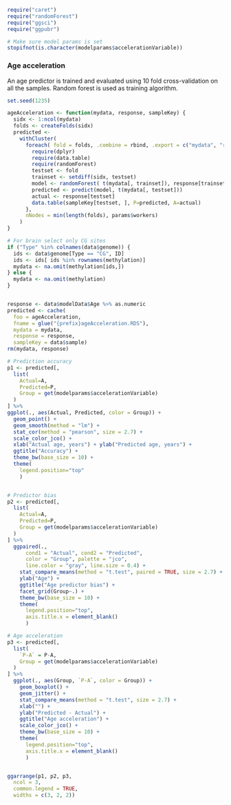 ```r
require("caret")
require("randomForest")
require("ggsci")
require("ggpubr")

# Make sure model params is set 
stopifnot(is.character(modelparams$accelerationVariable))
```

### Age acceleration

An age predictor is trained and evaluated using 10 fold cross-validation on all the samples. Random forest is used as training algorithm.

```r
set.seed(1235)

ageAcceleration <- function(mydata, response, sampleKey) {
  sidx <- 1:ncol(mydata)
  folds <- createFolds(sidx)
  predicted <-
    withCluster(
      foreach( fold = folds, .combine = rbind, .export = c("mydata", "response")) %dopar% {
        require(dplyr)
        require(data.table)
        require(randomForest)
        testset <- fold
        trainset <- setdiff(sidx, testset)
        model <- randomForest( t(mydata[, trainset]), response[trainset])
        predicted <- predict(model, t(mydata[, testset]))
        actual <- response[testset]
        data.table(sampleKey[testset, ], P=predicted, A=actual)
      },
      nNodes = min(length(folds), params$workers)
    ) 
}

# For brain select only CG sites
if ("Type" %in% colnames(data$genome)) {
  ids <- data$genome[Type == "CG", ID]
  ids <- ids[ ids %in% rownames(methylation)]
  mydata <- na.omit(methylation[ids,])
} else {
  mydata <- na.omit(methylation)  
}


response <- data$modelData$Age %>% as.numeric
predicted <- cache(
  foo = ageAcceleration,
  fname = glue("{prefix}ageAcceleration.RDS"),
  mydata = mydata,
  response = response,
  sampleKey = data$sample)
rm(mydata, response)

```

```r

# Prediction accuracy
p1 <- predicted[, 
  list(
    Actual=A, 
    Predicted=P, 
    Group = get(modelparams$accelerationVariable)
  )
] %>%
ggplot(., aes(Actual, Predicted, color = Group)) + 
  geom_point() +
  geom_smooth(method = "lm") + 
  stat_cor(method = "pearson", size = 2.7) +
  scale_color_jco() +
  xlab("Actual age, years") + ylab("Predicted age, years") + 
  ggtitle("Accuracy") + 
  theme_bw(base_size = 10) +   
  theme(
    legend.position="top"
    )


# Predictor bias
p2 <- predicted[, 
  list(
    Actual=A, 
    Predicted=P, 
    Group = get(modelparams$accelerationVariable)
  )
] %>%
  ggpaired(., 
      cond1 = "Actual", cond2 = "Predicted",
      color = "Group", palette = "jco",
      line.color = "gray", line.size = 0.4) +
    stat_compare_means(method = "t.test", paired = TRUE, size = 2.7) +
    ylab("Age") +
    ggtitle("Age predictor bias") +
    facet_grid(Group~.) + 
    theme_bw(base_size = 10) + 
    theme(
      legend.position="top",
      axis.title.x = element_blank()
      )

# Age acceleration
p3 <- predicted[, 
  list(
    `P-A` = P-A,
    Group = get(modelparams$accelerationVariable)
  )
] %>%
  ggplot(., aes(Group, `P-A`, color = Group)) + 
    geom_boxplot() + 
    geom_jitter() + 
    stat_compare_means(method = "t.test", size = 2.7) +
    xlab("") + 
    ylab("Predicted - Actual") + 
    ggtitle("Age acceleration") + 
    scale_color_jco() + 
    theme_bw(base_size = 10) +
    theme(
      legend.position="top",
      axis.title.x = element_blank()
      )


ggarrange(p1, p2, p3, 
  ncol = 3, 
  common.legend = TRUE,
  widths = c(3, 2, 2))

```

